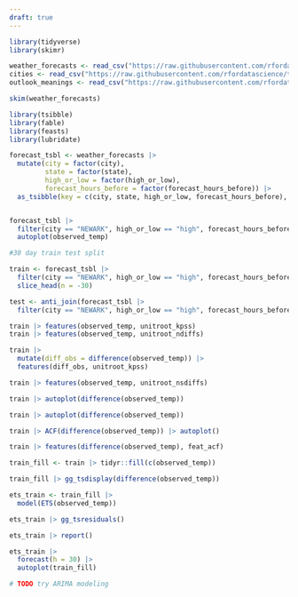 ```yaml
---
draft: true
---
```


```r
library(tidyverse)
library(skimr)
```

```r
weather_forecasts <- read_csv("https://raw.githubusercontent.com/rfordatascience/tidytuesday/master/data/2022/2022-12-20/weather_forecasts.csv")
cities <- read_csv("https://raw.githubusercontent.com/rfordatascience/tidytuesday/master/data/2022/2022-12-20/cities.csv")
outlook_meanings <- read_csv("https://raw.githubusercontent.com/rfordatascience/tidytuesday/master/data/2022/2022-12-20/outlook_meanings.csv")

skim(weather_forecasts)
```

```r
library(tsibble)
library(fable)
library(feasts)
library(lubridate)
```

```r
forecast_tsbl <- weather_forecasts |>
  mutate(city = factor(city),
         state = factor(state),
         high_or_low = factor(high_or_low),
         forecast_hours_before = factor(forecast_hours_before)) |> 
  as_tsibble(key = c(city, state, high_or_low, forecast_hours_before), index = date)


forecast_tsbl |> 
  filter(city == "NEWARK", high_or_low == "high", forecast_hours_before == 12) |>
  autoplot(observed_temp)
```

```r
#30 day train test split

train <- forecast_tsbl |> 
  filter(city == "NEWARK", high_or_low == "high", forecast_hours_before == 12) |> 
  slice_head(n = -30)

test <- anti_join(forecast_tsbl |> 
  filter(city == "NEWARK", high_or_low == "high", forecast_hours_before == 12), train)

```

```r
train |> features(observed_temp, unitroot_kpss)
train |> features(observed_temp, unitroot_ndiffs)

train |> 
  mutate(diff_obs = difference(observed_temp)) |> 
  features(diff_obs, unitroot_kpss)

train |> features(observed_temp, unitroot_nsdiffs)

train |> autoplot(difference(observed_temp))

train |> autoplot(difference(observed_temp))

train |> ACF(difference(observed_temp)) |> autoplot()

train |> features(difference(observed_temp), feat_acf)
```

```r

train_fill <- train |> tidyr::fill(c(observed_temp))

train_fill |> gg_tsdisplay(difference(observed_temp))

ets_train <- train_fill |> 
  model(ETS(observed_temp))

ets_train |> gg_tsresiduals()

ets_train |> report()

ets_train |>
  forecast(h = 30) |> 
  autoplot(train_fill)
```

```r
# TODO try ARIMA modeling
```
